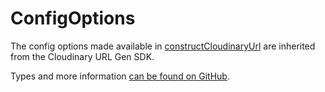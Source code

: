 # ConfigOptions

The config options made available in [constructCloudinaryUrl](/constructcloudinaryurl) are inherited from the Cloudinary URL Gen SDK.

Types and more information [can be found on GitHub](https://github.com/cloudinary/js-url-gen/blob/master/src/config/interfaces/Config/ICloudinaryConfigurations.ts).
